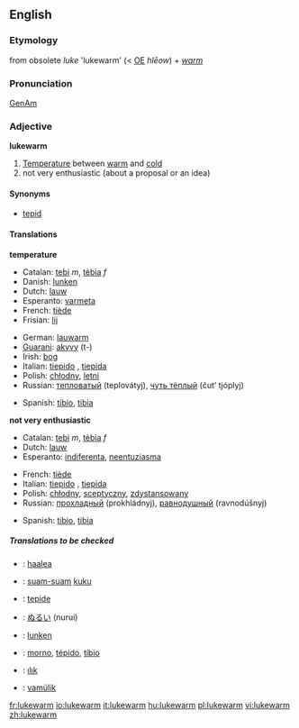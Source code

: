 ==English==

=== Etymology ===
from obsolete ''luke'' 'lukewarm' (< [[w:Old English|OE]] ''hl&#275;ow'') + ''[[warm]]''

=== Pronunciation ===
[[w:General American|GenAm]] {{IPA|[&#716;luk&#712;w&#596;&#633;m]}}

=== Adjective ===
'''lukewarm'''

# [[Temperature]] between [[warm]] and [[cold]]
# not very enthusiastic (about a proposal or an idea)

==== Synonyms ====
*[[tepid]]

==== Translations ====
'''temperature'''
{{top}}<!--languages from A to I go here-->
*Catalan: [[tebi]] ''m'', [[tèbia]] ''f''
*Danish: [[lunken]]
*Dutch: [[lauw]]
*Esperanto: [[varmeta]]
*French: [[tiède]]
*Frisian: [[lij]]
{{mid}}<!--languages from J to Z go here-->
*German: [[lauwarm]]
*[[Guarani]]: [[akyvy]] (t-)
*Irish: [[bog]]
*Italian: [[tiepido]] {{m}}, [[tiepida]] {{f}}
*Polish: [[chłodny]], [[letni]]
*Russian: [[тепловатый]] (teplovátyj), [[чуть тёплый]] (čut’ tjóplyj)
{{bottom}}
*Spanish: [[tibio]], {{m}} [[tibia]] {{f}}

'''not very enthusiastic'''
{{top}}<!--languages from A to I go here-->
*Catalan: [[tebi]] ''m'', [[tèbia]] ''f''
*Dutch: [[lauw]]
*Esperanto: [[indiferenta]], [[neentuziasma]]
{{mid}}<!--languages from J to Z go here-->
*French: [[tiède]]
*Italian: [[tiepido]] {{m}}, [[tiepida]] {{f}}
*Polish: [[chłodny]], [[sceptyczny]], [[zdystansowany]]
*Russian: [[прохладный]] (prokhládnyj), [[равнодушный]] (ravnodúšnyj)
{{bottom}}
*Spanish: [[tibio]], {{m}} [[tibia]] {{f}}

=====Translations to be checked=====
{{checktrans}}

*{{ttbc|Finnish}}: [[haalea]]
*{{ttbc|Indonesian}}: [[suam-suam]] [[kuku]]
*{{ttbc|Interlingua}}: [[tepide]]
*{{ttbc|Japanese}}: [[ぬるい]] (nurui)
*{{ttbc|Norwegian}}: [[lunken]]
*{{ttbc|Portuguese}}: [[morno]], [[tépido]], [[tíbio]]
*{{ttbc|Turkish}}: [[ılık]]
*{{ttbc|Volapük}}: [[vamülik]]

[[fr:lukewarm]]
[[io:lukewarm]]
[[it:lukewarm]]
[[hu:lukewarm]]
[[pl:lukewarm]]
[[vi:lukewarm]]
[[zh:lukewarm]]